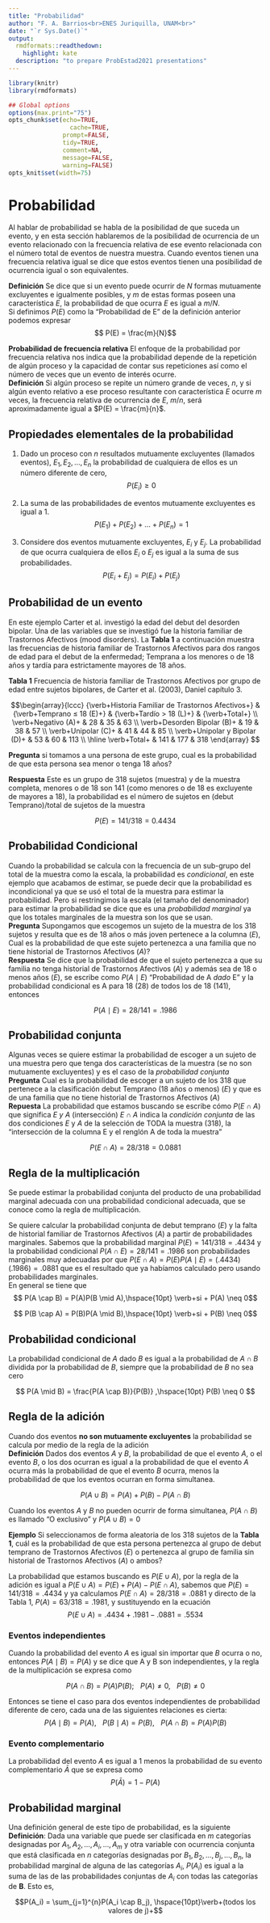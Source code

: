 ```yaml
---
title: "Probabilidad"
author: "F. A. Barrios<br>ENES Juriquilla, UNAM<br>"
date: "`r Sys.Date()`"
output:
  rmdformats::readthedown:
    highlight: kate
  description: "to prepare ProbEstad2021 presentations"
---
```



```r
library(knitr)
library(rmdformats)

## Global options
options(max.print="75")
opts_chunk$set(echo=TRUE,
	             cache=TRUE,
               prompt=FALSE,
               tidy=TRUE,
               comment=NA,
               message=FALSE,
               warning=FALSE)
opts_knit$set(width=75)
```

# Probabilidad  
Al hablar de probabilidad se habla de la posibilidad de que suceda un evento, y en esta sección hablaremos de la posibilidad de ocurrencia de un evento relacionado con la frecuencia relativa de ese evento relacionada con el número total de eventos de nuestra muestra.  Cuando eventos tienen una frecuencia relativa igual se dice que estos eventos tienen una posibilidad de ocurrencia igual o son equivalentes.

**Definición** Se dice que si un evento puede ocurrir de $N$ formas mutuamente excluyentes e igualmente posibles, y $m$ de estas formas poseen una característica $E$, la probabilidad de que ocurra $E$ es igual a $m/N$.  
Si definimos $P(E)$ como la "Probabilidad de E" de la definición anterior podemos expresar
$$ P(E) = \frac{m}{N}$$  

**Probabilidad de frecuencia relativa** El enfoque de la probabilidad por frecuencia relativa nos indica que la probabilidad depende de la repetición de algún proceso y la capacidad de contar sus repeticiones así como el número de veces que un evento de interés ocurre.  
**Definición** Si algún proceso se repite un número grande de veces, $n$, y si algún evento relativo a ese proceso resultante con característica $E$ ocurre $m$ veces, la frecuencia relativa de ocurrencia de $E$, $m/n$, será aproximadamente igual a $P(E) = \frac{m}{n}$.  

## Propiedades elementales de la probabilidad  
1. Dado un proceso con $n$ resultados mutuamente excluyentes (llamados eventos), $E_1, E_2, \dots , E_n$ la probabilidad de cualquiera de ellos es un número diferente de cero,
$$ P(E_i) \geq 0$$  

2. La suma de las probabilidades de eventos mutuamente excluyentes es igual a 1.
$$P(E_1) + P(E_2) + \dots + P(E_n) = 1 $$  

3. Considere dos eventos mutuamente excluyentes, $E_i$ y $E_j$. La probabilidad de que ocurra cualquiera de ellos $E_i$ o $E_j$ es igual a la suma de sus probabilidades.  
$$P(E_i + E_j) = P(E_i) + P(E_j)$$

## Probabilidad de un evento  

En este ejemplo Carter et al. investigó la edad del debut del desorden bipolar. Una de las variables que se investigó fue la historia familiar de Trastornos Afectivos (mood disorders). La **Tabla 1** a continuación muestra las frecuencias de historia familiar de Trastornos Afectivos para dos rangos de edad para el debut de la enfermedad; Temprana a los menores o de 18 años y tardía para estrictamente mayores de 18 años.  

**Tabla 1** Frecuencia de historia familiar de Trastornos Afectivos por grupo de edad entre sujetos bipolares, de Carter et al. (2003), Daniel capítulo 3.  

$$\begin{array}{lccc}
  {\verb+Historia Familiar de Trastornos Afectivos+} & {\verb+Temprano ≤ 18 (E)+} & {\verb+Tardío > 18 (L)+} & {\verb+Total+} \\
  \verb+Negativo (A)+ & 28 & 35 & 63 \\
  \verb+Desorden Bipolar (B)+ & 19 & 38 & 57 \\
  \verb+Unipolar (C)+ & 41 & 44 & 85  \\
  \verb+Unipolar y Bipolar (D)+ & 53 & 60 & 113 \\
  \hline
  \verb+Total+ & 141 & 177 & 318
\end{array} $$

**Pregunta** si tomamos a una persona de este grupo, cual es la probabilidad de que esta persona sea menor o tenga 18 años?  

**Respuesta** Este es un grupo de 318 sujetos (muestra) y de la muestra completa, menores o de 18 son 141 (como menores o de 18 es excluyente de mayores a 18), la probabilidad es el número de sujetos en (debut Temprano)/total de sujetos de la muestra  

$$ P(E) =141/318 = 0.4434 $$  

## Probabilidad Condicional  
Cuando la probabilidad se calcula con la frecuencia de un sub-grupo del total de la muestra como la escala, la probabilidad es *condicional*, en este ejemplo que acabamos de estimar, se puede decir que la probabilidad es incondicional ya que se usó el total de la muestra para estimar la probabilidad. Pero si restringimos la escala (el tamaño del denominador) para estimar la probabilidad se dice que es una *probabilidad marginal* ya que los totales marginales de la muestra son los que se usan.  
**Pregunta** Supongamos que escogemos un sujeto de la muestra de los 318 sujetos y resulta que es de 18 años o más joven pertenece a la columna $(E)$, Cual es la probabilidad de que este sujeto pertenezca a una familia que no tiene historial de Trastornos Afectivos $(A)$?  
**Respuesta** Se dice que la probabilidad de que el sujeto pertenezca a que su familia no tenga historial de Trastornos Afectivos $(A)$ y además sea de 18 o menos años $(E)$, se escribe como $P(A \mid E)$ "Probabilidad de A *dado* E" y la probabilidad condicional es A para 18 (28) de todos los de 18 (141), entonces  

$$P(A \mid E) = 28/141 = .1986$$  

## Probabilidad conjunta  
Algunas veces se quiere estimar la probabilidad de escoger a un sujeto de una muestra pero que tenga dos características de la muestra (se no son mutuamente excluyentes) y es el caso de la *probabilidad conjunta*  
**Pregunta** Cual es la probabilidad de escoger a un sujeto de los 318 que pertenece a la clasificación debut Temprano (18 años o menos) $(E)$ y que es de una familia que no tiene historial de Trastornos Afectivos $(A)$  
**Repuesta** La probabilidad que estamos buscando se escribe cómo $P(E \cap A)$ que significa *E y A* (intersección) $E \cap A$ indica la *condición conjunta* de las dos condiciones $E$ y $A$ de la selección de TODA la muestra (318), la "intersección de la columna E y el renglón A de toda la muestra"  

$$ P(E \cap A) = 28/318 = 0.0881$$  

## Regla de la multiplicación  

Se puede estimar la probabilidad conjunta del producto de una probabilidad marginal adecuada con una probabilidad condicional adecuada, que se conoce como la regla de multiplicación.  

Se quiere calcular la probabilidad conjunta de debut temprano $(E)$ y la falta de historial familiar de Trastornos Afectivos $(A)$ a partir de probabilidades marginales. Sabemos que la probabilidad marginal $P(E) = 141/318 = .4434$ y la probabilidad condicional $P(A \cap E) = 28/141 = .1986$ son probabilidades marginales muy adecuadas por que $P(E \cap A) = P(E)P(A \mid E) = (.4434)(.1986) = .0881$ que es el resultado que ya habíamos calculado pero usando probabilidades marginales.  
En general se tiene que  
$$ P(A \cap B) = P(A)P(B \mid A),\hspace{10pt} \verb+si + P(A) \neq 0$$  

$$ P(B \cap A) = P(B)P(A \mid B),\hspace{10pt} \verb+si + P(B) \neq 0$$  

## Probabilidad condicional  

La probabilidad condicional  de $A$ dado $B$ es igual a la probabilidad de $A \cap B$ dividida por la probabilidad de $B$, siempre que la probabilidad de $B$ no sea cero  

$$ P(A \mid B) = \frac{P(A \cap B)}{P(B)} ,\hspace{10pt} P(B) \neq 0 $$

## Regla de la adición  

Cuando dos eventos **no son mutuamente excluyentes** la probabilidad se calcula por medio de la regla de la adición  
**Definición** Dados dos eventos $A$ y $B$, la probabilidad de que el evento $A$, o el evento $B$, o los dos ocurran es igual a la probabilidad de que el evento $A$ ocurra más la probabilidad de que el evento $B$ ocurra, menos la probabilidad de que los eventos ocurran en forma simultanea.  

$$ P(A \cup B) = P(A) + P(B) - P(A \cap B) $$

Cuando los eventos $A$ y $B$ no pueden ocurrir de forma simultanea, $P(A \cap B)$ es llamado "O exclusivo" y $P(A \cup B) = 0$  

**Ejemplo** Si seleccionamos de forma aleatoria de los 318 sujetos de la **Tabla 1**, cuál es la probabilidad de que esta persona pertenezca al grupo de debut temprano de Trastornos Afectivos $(E)$ o pertenezca al grupo de familia sin historial de Trastornos Afectivos $(A)$ o ambos?  

La probabilidad que estamos buscando es $P(E \cup A)$, por la regla de la adición es igual a $P(E \cup A) = P(E) + P(A) - P(E \cap A)$, sabemos que $P(E) = 141/318 = .4434$ y ya calculamos $P(E \cap A) = 28/318 = .0881$ y directo de la Tabla 1, $P(A) = 63/318 = .1981$, y sustituyendo en la ecuación  
$$P(E \cup A) = .4434 + .1981 - .0881 = .5534$$

### Eventos independientes  

Cuando la probabilidad del evento $A$ es igual sin importar que $B$ ocurra o no, entonces $P(A \mid B) = P(A)$ y se dice que A y B son independientes, y la regla de la multiplicación se expresa como  

$$P(A \cap B) = P(A)P(B);\hspace{10pt} P(A) \neq 0,\hspace{10pt} P(B) \neq 0$$

Entonces se tiene el caso para dos eventos independientes de probabilidad diferente de cero, cada una de las siguientes relaciones es cierta:  
$$ P(A \mid B) = P(A),\hspace{10pt} P(B \mid A) = P(B),\hspace{10pt} P(A \cap B) = P(A)P(B)$$

### Evento complementario

La probabilidad del evento $A$ es igual a 1 menos la probabilidad de su evento complementario $\bar A$ que se expresa como
$$ P(\bar{A}) = 1 - P(A)$$

## Probabilidad marginal
Una definición general de este tipo de probabilidad, es la siguiente **Definición**: Dada una variable que puede ser clasificada en $m$ categorías designadas por $A_1, A_2, \dots, A_i, \dots, A_m$ y otra variable con ocurrencia conjunta que está clasificada en $n$ categorías designadas por $B_1, B_2, \dots, B_j, \dots, B_n$, la probabilidad marginal de alguna de las categorías $A_i$, $P(A_i)$ es igual a la suma de las de las probabilidades conjuntas de $A_i$ con todas las categorías de **B**.  Esto es,  

$$P(A_i) = \sum_{j=1}^{n}P(A_i \cap B_j), \hspace{10pt}\verb+(todos los valores de j)+$$

